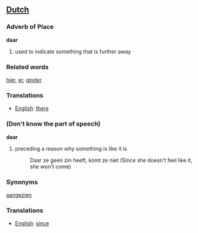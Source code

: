 ==[[Dutch]]==

=== Adverb of Place ===

'''daar'''

# used to indicate something that is further away

=== Related words ===

[[hier]], [[er]], [[ginder]]

=== Translations ===
*[[English]]: [[there]]

=== (Don't know the part of speech) ===

'''daar'''

# preceding a reason why something is like it is
#: Daar ze geen zin heeft, komt ze niet (Since she doesn't feel like it, she won't come)

===Synonyms===
[[aangezien]]

===Translations===
*[[English]]: [[since]]